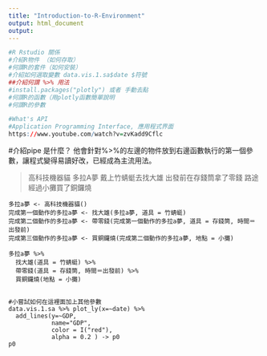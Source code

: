 ```yaml
---
title: "Introduction-to-R-Environment"
output: html_document
output: 
---
```


```r
#R Rstudio 關係
#介紹R物件 （如何存取）
#何謂R的套件（如何安裝）
#介紹如何選取變數 data.vis.1.sa$date $符號
##介紹何謂 %>% 用法
#install.packages("plotly") 或者 手動去點
#何謂R的函數（用plotly函數簡單說明
#何謂R的參數


```

```r
#What's API
#Application Programming Interface, 應用程式界面
https://www.youtube.com/watch?v=zvKadd9Cflc
```







#介紹pipe 是什麼？ 他會針對%>%的左邊的物件放到右邊函數執行的第一個參數，讓程式變得易讀好改，已經成為主流用法。

>高科技機器貓 多拉A夢
>戴上竹蜻蜓去找大雄
>出發前在存錢筒拿了零錢
>路途經過小攤買了銅鑼燒

```
多拉a夢 <- 高科技機器貓()
完成第一個動作的多拉a夢 <- 找大雄(多拉a夢, 道具 = 竹蜻蜓)
完成第二個動作的多拉a夢 <- 帶零錢(完成第一個動作的多拉a夢, 道具 = 存錢筒, 時間＝出發前)
完成第三個動作的多拉a夢 <- 買銅鑼燒(完成第二個動作的多拉a夢, 地點 = 小攤)

多拉a夢 %>%
  找大雄(道具 = 竹蜻蜓) %>%
  帶零錢(道具 = 存錢筒, 時間＝出發前) %>%
  買銅鑼燒(地點 = 小攤)
```

```

#小嘗試如何在這裡面加上其他參數
data.vis.1.sa %>% plot_ly(x=~date) %>%
  add_lines(y=~GDP,
            name="GDP",
            color = I("red"), 
            alpha = 0.2 ) -> p0
p0
```

